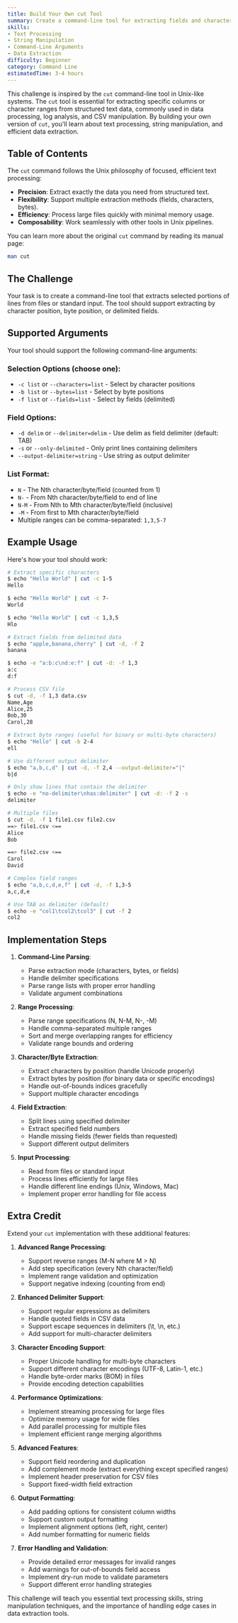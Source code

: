 ```yaml
---
title: Build Your Own cut Tool
summary: Create a command-line tool for extracting fields and characters from text files. Learn about text processing, string manipulation, and data extraction techniques.
skills:
- Text Processing
- String Manipulation
- Command-Line Arguments
- Data Extraction
difficulty: Beginner
category: Command Line
estimatedTime: 3-4 hours
---
```


This challenge is inspired by the `cut` command-line tool in Unix-like systems. The `cut` tool is essential for extracting specific columns or character ranges from structured text data, commonly used in data processing, log analysis, and CSV manipulation. By building your own version of `cut`, you'll learn about text processing, string manipulation, and efficient data extraction.

## Table of Contents

The `cut` command follows the Unix philosophy of focused, efficient text processing:

- **Precision**: Extract exactly the data you need from structured text.
- **Flexibility**: Support multiple extraction methods (fields, characters, bytes).
- **Efficiency**: Process large files quickly with minimal memory usage.
- **Composability**: Work seamlessly with other tools in Unix pipelines.

You can learn more about the original `cut` command by reading its manual page:

```bash
man cut
```

## The Challenge

Your task is to create a command-line tool that extracts selected portions of lines from files or standard input. The tool should support extracting by character position, byte position, or delimited fields.

## Supported Arguments

Your tool should support the following command-line arguments:

### Selection Options (choose one):
- `-c list` or `--characters=list` - Select by character positions
- `-b list` or `--bytes=list` - Select by byte positions
- `-f list` or `--fields=list` - Select by fields (delimited)

### Field Options:
- `-d delim` or `--delimiter=delim` - Use delim as field delimiter (default: TAB)
- `-s` or `--only-delimited` - Only print lines containing delimiters
- `--output-delimiter=string` - Use string as output delimiter

### List Format:
- `N` - The Nth character/byte/field (counted from 1)
- `N-` - From Nth character/byte/field to end of line
- `N-M` - From Nth to Mth character/byte/field (inclusive)
- `-M` - From first to Mth character/byte/field
- Multiple ranges can be comma-separated: `1,3,5-7`

## Example Usage

Here's how your tool should work:

```bash
# Extract specific characters
$ echo "Hello World" | cut -c 1-5
Hello

$ echo "Hello World" | cut -c 7-
World

$ echo "Hello World" | cut -c 1,3,5
Hlo

# Extract fields from delimited data
$ echo "apple,banana,cherry" | cut -d, -f 2
banana

$ echo -e "a:b:c\nd:e:f" | cut -d: -f 1,3
a:c
d:f

# Process CSV file
$ cut -d, -f 1,3 data.csv
Name,Age
Alice,25
Bob,30
Carol,28

# Extract byte ranges (useful for binary or multi-byte characters)
$ echo "Hello" | cut -b 2-4
ell

# Use different output delimiter
$ echo "a,b,c,d" | cut -d, -f 2,4 --output-delimiter="|"
b|d

# Only show lines that contain the delimiter
$ echo -e "no-delimiter\nhas:delimiter" | cut -d: -f 2 -s
delimiter

# Multiple files
$ cut -d, -f 1 file1.csv file2.csv
==> file1.csv <==
Alice
Bob

==> file2.csv <==
Carol
David

# Complex field ranges
$ echo "a,b,c,d,e,f" | cut -d, -f 1,3-5
a,c,d,e

# Use TAB as delimiter (default)
$ echo -e "col1\tcol2\tcol3" | cut -f 2
col2
```

## Implementation Steps

1. **Command-Line Parsing**:
   - Parse extraction mode (characters, bytes, or fields)
   - Handle delimiter specifications
   - Parse range lists with proper error handling
   - Validate argument combinations

2. **Range Processing**:
   - Parse range specifications (N, N-M, N-, -M)
   - Handle comma-separated multiple ranges
   - Sort and merge overlapping ranges for efficiency
   - Validate range bounds and ordering

3. **Character/Byte Extraction**:
   - Extract characters by position (handle Unicode properly)
   - Extract bytes by position (for binary data or specific encodings)
   - Handle out-of-bounds indices gracefully
   - Support multiple character encodings

4. **Field Extraction**:
   - Split lines using specified delimiter
   - Extract specified field numbers
   - Handle missing fields (fewer fields than requested)
   - Support different output delimiters

5. **Input Processing**:
   - Read from files or standard input
   - Process lines efficiently for large files
   - Handle different line endings (Unix, Windows, Mac)
   - Implement proper error handling for file access

## Extra Credit

Extend your `cut` implementation with these additional features:

1. **Advanced Range Processing**:
   - Support reverse ranges (M-N where M > N)
   - Add step specification (every Nth character/field)
   - Implement range validation and optimization
   - Support negative indexing (counting from end)

2. **Enhanced Delimiter Support**:
   - Support regular expressions as delimiters
   - Handle quoted fields in CSV data
   - Support escape sequences in delimiters (\t, \n, etc.)
   - Add support for multi-character delimiters

3. **Character Encoding Support**:
   - Proper Unicode handling for multi-byte characters
   - Support different character encodings (UTF-8, Latin-1, etc.)
   - Handle byte-order marks (BOM) in files
   - Provide encoding detection capabilities

4. **Performance Optimizations**:
   - Implement streaming processing for large files
   - Optimize memory usage for wide files
   - Add parallel processing for multiple files
   - Implement efficient range merging algorithms

5. **Advanced Features**:
   - Support field reordering and duplication
   - Add complement mode (extract everything except specified ranges)
   - Implement header preservation for CSV files
   - Support fixed-width field extraction

6. **Output Formatting**:
   - Add padding options for consistent column widths
   - Support custom output formatting
   - Implement alignment options (left, right, center)
   - Add number formatting for numeric fields

7. **Error Handling and Validation**:
   - Provide detailed error messages for invalid ranges
   - Add warnings for out-of-bounds field access
   - Implement dry-run mode to validate parameters
   - Support different error handling strategies

This challenge will teach you essential text processing skills, string manipulation techniques, and the importance of handling edge cases in data extraction tools.
